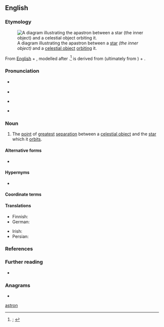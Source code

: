{{also|Apastron}}
==English==
{{was wotd|2021|May|15}}

===Etymology===
[[File:Apastron (PSF).png|thumb|A diagram illustrating the apastron between a [[star#Noun|star]] ''(the inner object)'' and a [[celestial object]] [[orbit#Verb|orbiting]] it.]]

{{root|en|ine-pro|*h₂eHs-}}
From [[w:English language|English]] {{m|en|apo-|pos={{glossary|prefix}} meaning ‘away from, separate’}} + {{der|en|grc|ᾰ̓́στρον|t=fixed star}}, modelled after {{m|en|aphelion}}.<ref>{{R:OED Online|pos=n|id=249028|date=December 2012|nodot=1}}; {{R:Lexico|pos=n}}</ref> {{m|grc||Ἄ̆στρον}} is derived from {{m|grc|ᾰ̓στήρ|t=celestial body (including a star, planet, meteor, etc.)}} (ultimately from {{der|en|ine-pro|*h₂eHs-|t=to burn; to glow}}) + {{m|grc|-ον|pos={{glossary|suffix}} forming {{glossary|nominative}}, {{glossary|accusative}} and {{glossary|vocative}} {{glossary|singular}} {{glossary|noun}}s}}.

===Pronunciation===
* {{a|RP}} {{IPA|en|/æˈpæstɹ(ə)n/}}
* {{audio|en|LL-Q1860 (eng)-I learned some phrases-apastron.wav|Audio (Southern England)}}
* {{a|GA}} {{IPA|en|/æˈpæstɹən/|[ə-]}}
* {{hyphenation|en|ap|as|tron}}

===Noun===
{{en-noun|+|apastra}}

# {{lb|en|astronomy}} The [[point#Noun|point]] of [[great#Adjective|greatest]] [[separation]] between a [[celestial object]] and the [[star#Noun|star]] which it [[orbit#Verb|orbits]].
#: {{antonyms|en|periastron}}

====Alternative forms====
* {{l|en|apoastron}}

====Hypernyms====
* {{l|en|apoapsis}}

====Coordinate terms====
{{col3|en
|aphelion
|apoareion
|apocynthion
|apogalacticon
|apogee
|apohermion
|apojove
|[[apokrone]], [[apokron]]
|apolune
|aponigricon
|aposaturnium
|aposelene
}}

====Translations====
{{trans-top|point of greatest separation between a celestial object and the star which it orbits}}
* Finnish: {{t|fi|apastroni}}
* German: {{t+|de|Apastron}}
{{trans-mid}}
* Irish: {{t|ga|apastrón|m}}
* Persian: {{t|fa|اپاستار|tr=apāstār}}
{{trans-bottom}}

===References===
<references/>

===Further reading===
* {{pedia|apsis}}

===Anagrams===
* {{anagrams|en|a=aanoprst|Pastrano}}

[[Category:English words prefixed with apo-|astron]]